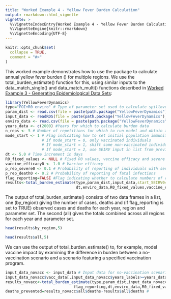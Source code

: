 ```yaml
---
title: "Worked Example 4 - Yellow Fever Burden Calculation"
output: rmarkdown::html_vignette
vignette: >
  %\VignetteIndexEntry{Worked Example 4 - Yellow Fever Burden Calculation}
  %\VignetteEngine{knitr::rmarkdown}
  %\VignetteEncoding{UTF-8}
---
```


```r
knitr::opts_chunk$set(
  collapse = TRUE,
  comment = "#>"
)
```

This worked example demonstrates how to use the package to calculate annual yellow fever burden () for multiple regions. We use the total_burden_estimate() function for this, using similar inputs to the data_match_single() and data_match_multi() functions described in [Worked Example 3 - Generating Epidemiological Data Sets](https://mrc-ide.github.io/YellowFeverDynamics/articles/AWorkedExampleCDataGenerate.html):

```r
library(YellowFeverDynamics)
type="FOI+R0 enviro" # Type of parameter set used to calculate spillover FOI and R0 (here both calculated from environmental covariates)
param_dist <- read.csv(file = paste(path.package("YellowFeverDynamics"), "/exdata/enviro_coeffs_example_multi.csv", sep = ""), header = TRUE) # Data frame containing one or more sets of parameter values
input_data <- readRDS(file = paste(path.package("YellowFeverDynamics"), "/exdata/input_data_example.Rds", sep = "")) # Population and vaccination data in standard format (see Guide 2)
enviro_data <- read.csv(file = paste(path.package("YellowFeverDynamics"), "/exdata/enviro_data_example.csv", sep = ""), header = TRUE) #Environmental data
years_data <- c(2000) #Years for which to calculate burden data
n_reps <- 5 # Number of repetitions for which to run model and obtain average outputs
mode_start <- 1 # Flag indicating how to set initial population immunity level in addition to vaccination
                # If mode_start = 0, only vaccinated individuals
                # If mode_start = 1, shift some non-vaccinated individuals into recovered to give herd immunity
                # If mode_start = 2, use SEIRV input in list from previous run(s), set using start_SEIRV0 variable
dt <- 5.0 # Time increment in days
R0_fixed_values <- NULL # Fixed R0 values, vaccine efficacy and severe and fatal case reporting probabilities; here set to NULL because R0, vaccine efficacy and reporting probabilities are variable parameters being estimated
vaccine_efficacy0 <- 1.0 # Vaccine efficacy
p_rep_severe0 <- 0.1 # Probability of reporting of individuals with severe symptoms
p_rep_death0 <- 0.2 # Probability of reporting of fatal infections
flag_reporting=FALSE #Flag indicating whether to calculate numbers of reported cases and deaths (using p_rep_severe0 and p_rep_death0) in addition to actual numbers
results<-total_burden_estimate(type,param_dist,input_data,start_SEIRV0=NULL,years_data,n_reps,mode_start,flag_reporting,
                               dt,enviro_data,R0_fixed_values,vaccine_efficacy0,p_rep_severe0,p_rep_death0)
```

The output of total_burden_estimate() consists of two data frames in a list, one (by_region) giving the number of cases, deaths and (if flag_reporting is set to TRUE) observed cases and deaths for each year, region and parameter set. The second (all) gives the totals combined across all regions for each year and parameter set.

```r
head(results$by_region,5)
```

```r
head(results$all,5)
```

We can use the output of total_burden_estimate() to, for example, model vaccine impact by examining the difference in burden between a no-vaccination scenario and a scenario featuring a specified vaccination program.

```r
input_data_novacc <- input_data # Input data for no-vaccination scenario
input_data_novacc$vacc_data[,input_data_novacc$years_labels>=years_data[1],] <- input_data_novacc$vacc_data[,input_data_novacc$years_labels>=years_data[1],]*0 # Amend input data to remove all vaccination in or after the first year of the period considered
results_novacc<-total_burden_estimate(type,param_dist,input_data_novacc,start_SEIRV0=NULL,years_data,n_reps,mode_start,
                              flag_reporting,dt,enviro_data,R0_fixed_values,vaccine_efficacy0,p_rep_severe0,p_rep_death0)
deaths_prevented=results_novacc$all$deaths-results$all$deaths # 
```
